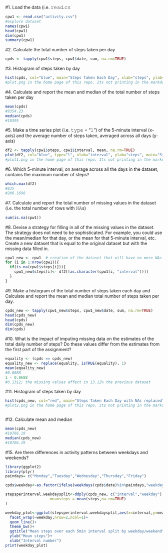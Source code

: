 #1. Load the data (i.e. 𝚛𝚎𝚊𝚍.𝚌𝚜
```r
cpw1 <- read.csv("activity.csv")
#explore dataset
names(cpw1)
head(cpw1)
dim(cpw1)
summary(cpw1)
```
#2. Calculate the total number of steps taken per day
```r
cpds <- tapply(cpw1$steps, cpw1$date, sum, na.rm=TRUE)
```
#3. Histogram of steps taken by day
```r
hist(cpds, col="blue", main="Steps Taken Each Day", xlab="steps", ylab="day")
#plot.png in the home page of this repo. Its not printing in the markdown here, but it works in R.
```
#4. Calculate and report the mean and median of the total number of steps taken per day
```r
mean(cpds)
#9354.23
median(cpds)
#10395
```
#5. Make a time series plot (i.e. 𝚝𝚢𝚙𝚎 = "𝚕") of the 5-minute interval (x-axis) and the average number of steps taken, averaged across all days (y-axis)
```r
df2 <- tapply(cpw1$steps, cpw1$interval, mean, na.rm=TRUE)
plot(df2, col="blue", type="l", xlab="interval", ylab="steps", main="Steps done by interval")
#plot1.png in the home page of this repo. Its not printing in the markdown here, but it works in R.
```
#6. Which 5-minute interval, on average across all the days in the dataset, contains the maximum number of steps?
```r
which.max(df2)
#835
#206.1698
```
#7. Calculate and report the total number of missing values in the dataset (i.e. the total number of rows with 𝙽𝙰s)
```r
sum(is.na(cpw1))
```
#8. Devise a strategy for filling in all of the missing values in the dataset. The strategy does not need to be sophisticated. For example, you could use the mean/median for that day, or the mean for that 5-minute interval, etc. Create a new dataset that is equal to the original dataset but with the missing data filled in.
```r
cpw1_new <- cpw1  # creation of the dataset that will have no more NAs
for (i in 1:nrow(cpw1)){
  if(is.na(cpw1$steps[i])){
    cpw1_new$steps[i]<- df2[[as.character(cpw1[i, "interval"])]]
  }
}
```
#9. Make a histogram of the total number of steps taken each day and Calculate and report the mean and median total number of steps taken per day. 
```r
cpds_new <- tapply(cpw1_new$steps, cpw1_new$date, sum, na.rm=TRUE)
head(cpds_new)
head(cpds)
dim(cpds_new)
dim(cpds)
```
#10. What is the impact of imputing missing data on the estimates of the total daily number of steps? Do these values differ from the estimates from the first part of the assignment?
```r
equality <- (cpds == cpds_new)
equality_new <- replace(equality, isTRUE(equality), 1)
mean(equality_new)
#0.8688
1 - 0.8688
#0.1312; the missing values affect in 13.12% the previous dataset
```
#11. Histogram of steps taken by day
```r
hist(cpds_new, col="red", main="Steps Taken Each Day with NAs replaced", xlab="steps", ylab="day")
#plot2.png in the home page of this repo. Its not printing in the markdown here, but it works in R.
```
```r
```
#12. Calculate mean and median
```r
mean(cpds_new)
#10766.19
median(cpds_new)
#10766.19
```
#15. Are there differences in activity patterns between weekdays and weekends?
```r
library(ggplot2)
library(plyr)
paindays= c("Monday","Tuesday","Wednesday","Thursday","Friday")

cpds$weekday<-as.factor(ifelse(weekdays(cpds$date)%in%paindays,"weekday","weekend"))

stepsperinterval.weekdaysplit<-ddply(cpds_new, c("interval","weekday"),summarise,
                    meansteps = mean(steps,na.rm=TRUE)
)

weekday_plot<-ggplot(stepsperinterval.weekdaysplit,aes(x=interval,y=meansteps))+
  facet_wrap(~weekday,nrow=2,ncol=1)+
  geom_line()+
  theme_bw()+
  ggtitle("Mean steps over each 5min interval split by weekday/weekend")+
  ylab("Mean steps")+
  xlab("Interval number")
print(weekday_plot)
```
